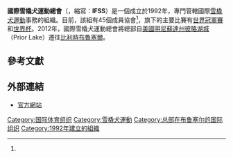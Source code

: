 {{Infobox Organization
|name = 國際雪橇犬運動總會
|native_name = International Federation of Sleddog Sports
|image_border =
|size =
|caption = 
|affiliations = [[國際單項運動總會聯合會|國際單項運動總會聯合會]]
|motto =
|abbreviation = IFSS
|type = [[國際體育組織|國際體育組織]]
|formation = 1992年（於[[美國|美國]][[彼略湖城|彼略湖城]](Prior Lake)）
|headquarters = {{BEL}}[[布魯塞爾|布魯塞爾]]路易斯大街（Avenue Louise）
|membership = 45個會員協會（2019年）<ref name="IFSS">{{Cite web|title=IFSS Members|url=https://sleddogsport.net/upload/document/about/memberlist_October%2011%202019.pdf|accessdate=2019-10-27|author=IFSS|date=|format=PDF|publisher=IFSS|language=en|archive-date=2019-10-27|archive-url=https://web.archive.org/web/20191027074359/https://sleddogsport.net/upload/document/about/memberlist_October%252011%25202019.pdf|dead-url=no}}</ref>
|region_served = {{flag|World}}
|leader_title = 主席
|leader_name = {{flagicon|USA}} Helen Lundberg
|website = {{URL|https://sleddogsport.net/}}
}}

'''國際雪橇犬運動總會'''（{{lang-en|'''I'''nternational '''F'''ederation of '''S'''leddog '''S'''ports}}，縮寫：'''IFSS'''）是一個成立於1992年，專門管轄國際[[雪橇犬運動|雪橇犬運動]]事務的組織。目前，該組有45個成員協會<ref name="IFSS"/>，旗下的主要比賽有[[世界雪橇犬運動冠軍賽|世界冠軍賽]]和[[雪橇犬運動世界杯|世界杯]]。2012年，國際雪橇犬運動總會將總部自[[美國|美國]][[明尼蘇達州|明尼蘇達州]][[彼略湖城|彼略湖城]]（Prior Lake）遷往[[比利時|比利時]][[布魯塞爾|布魯塞爾]]。

==參考文獻==
{{reflist}}


==外部連結==
* [https://sleddogsport.net/ 官方網站] {{Wayback|url=https://sleddogsport.net/ |date=20201205061730 }}

{{國際運動總會}}

[[Category:国际体育组织|Category:国际体育组织]]
[[Category:雪橇犬運動|Category:雪橇犬運動]]
[[Category:总部在布鲁塞尔的国际组织|Category:总部在布鲁塞尔的国际组织]]
[[Category:1992年建立的組織|Category:1992年建立的組織]]
